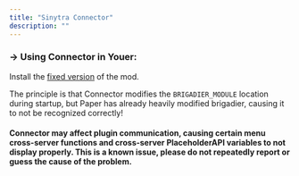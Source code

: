 ```yaml
---
title: "Sinytra Connector"
description: ""
---
```


### -> Using Connector in Youer:
Install the [fixed version](https://github.com/MohistMC/Connector/releases) of the mod.

The principle is that Connector modifies the `BRIGADIER_MODULE` location during startup, but Paper has already heavily modified brigadier, causing it to not be recognized correctly!

#### Connector may affect plugin communication, causing certain menu cross-server functions and cross-server PlaceholderAPI variables to not display properly. This is a known issue, please do not repeatedly report or guess the cause of the problem.
